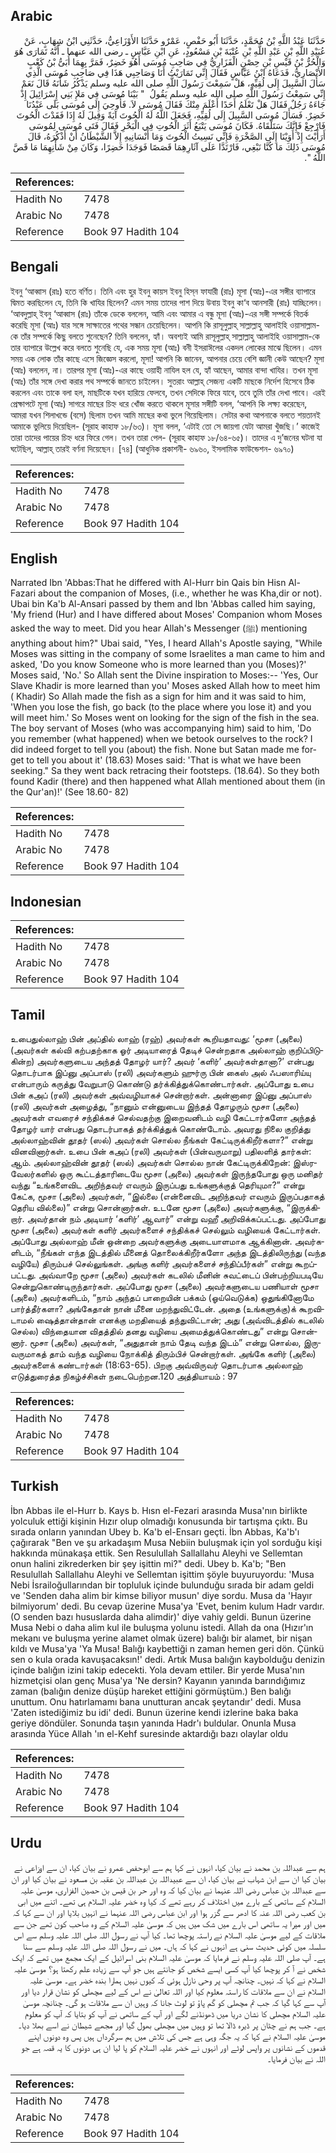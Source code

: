 ## Arabic


<div dir="rtl" lang="ar" style={{fontSize:'larger',backgroundColor:'#f8f9fa',padding:20}}>
حَدَّثَنَا عَبْدُ اللَّهِ بْنُ مُحَمَّدٍ، حَدَّثَنَا أَبُو حَفْصٍ، عَمْرٌو حَدَّثَنَا الأَوْزَاعِيُّ، حَدَّثَنِي ابْنُ شِهَابٍ، عَنْ عُبَيْدِ اللَّهِ بْنِ عَبْدِ اللَّهِ بْنِ عُتْبَةَ بْنِ مَسْعُودٍ، عَنِ ابْنِ عَبَّاسٍ ـ رضى الله عنهما ـ أَنَّهُ تَمَارَى هُوَ وَالْحُرُّ بْنُ قَيْسِ بْنِ حِصْنٍ الْفَزَارِيُّ فِي صَاحِبِ مُوسَى أَهُوَ خَضِرٌ، فَمَرَّ بِهِمَا أُبَىُّ بْنُ كَعْبٍ الأَنْصَارِيُّ، فَدَعَاهُ ابْنُ عَبَّاسٍ فَقَالَ إِنِّي تَمَارَيْتُ أَنَا وَصَاحِبِي هَذَا فِي صَاحِبِ مُوسَى الَّذِي سَأَلَ السَّبِيلَ إِلَى لُقِيِّهِ، هَلْ سَمِعْتَ رَسُولَ اللَّهِ صلى الله عليه وسلم يَذْكُرُ شَأْنَهُ قَالَ نَعَمْ إِنِّي سَمِعْتُ رَسُولَ اللَّهِ صلى الله عليه وسلم يَقُولُ ‏ "‏ بَيْنَا مُوسَى فِي مَلإِ بَنِي إِسْرَائِيلَ إِذْ جَاءَهُ رَجُلٌ فَقَالَ هَلْ تَعْلَمُ أَحَدًا أَعْلَمَ مِنْكَ فَقَالَ مُوسَى لاَ‏.‏ فَأُوحِيَ إِلَى مُوسَى بَلَى عَبْدُنَا خَضِرٌ‏.‏ فَسَأَلَ مُوسَى السَّبِيلَ إِلَى لُقِيِّهِ، فَجَعَلَ اللَّهُ لَهُ الْحُوتَ آيَةً وَقِيلَ لَهُ إِذَا فَقَدْتَ الْحُوتَ فَارْجِعْ فَإِنَّكَ سَتَلْقَاهُ‏.‏ فَكَانَ مُوسَى يَتْبَعُ أَثَرَ الْحُوتِ فِي الْبَحْرِ فَقَالَ فَتَى مُوسَى لِمُوسَى أَرَأَيْتَ إِذْ أَوَيْنَا إِلَى الصَّخْرَةِ فَإِنِّي نَسِيتُ الْحُوتَ وَمَا أَنْسَانِيهِ إِلاَّ الشَّيْطَانُ أَنْ أَذْكُرَهُ، قَالَ مُوسَى ذَلِكَ مَا كُنَّا نَبْغِي، فَارْتَدَّا عَلَى آثَارِهِمَا قَصَصًا فَوَجَدَا خَضِرًا، وَكَانَ مِنْ شَأْنِهِمَا مَا قَصَّ اللَّهُ ‏"‏‏.‏
</div>
<div style={{backgroundColor:'#f8f9fa',padding:20, marginBottom: 10}}><table> <thead> <tr> <th>References:</th> <th></th> </tr> </thead> <tbody><tr><td>Hadith No</td><td>7478</td></tr><tr><td>Arabic No</td><td>7478</td></tr><tr><td>Reference</td><td>Book 97 Hadith 104</td></tr></tbody></table></div>

## Bengali


<div dir="ltr" lang="bn" style={{fontSize:'larger',backgroundColor:'#f8f9fa',padding:20}}>
ইবনু ‘আব্বাস (রাঃ) হতে বর্ণিত। তিনি এবং হুর ইবনু কায়স ইবনু হিস্‌ন ফাযারী (রাঃ) মূসা (আঃ)-এর সঙ্গীর ব্যাপারে দ্বিমত করছিলেন যে, তিনি কি খাযির ছিলেন? এমন সময় তাদের পাশ দিয়ে উবায় ইবনু কা‘ব আনসারী (রাঃ) যাচ্ছিলেন। ‘আবদুল্লাহ্ ইবনু ‘আব্বাস (রাঃ) তাঁকে ডেকে বললেন, আমি এবং আমার এ বন্ধু মূসা (আঃ)-এর সঙ্গী সম্পর্কে বিতর্ক করেছি মূসা (আঃ) যার সঙ্গে সাক্ষাতের পথের সন্ধান চেয়েছিলেন। আপনি কি রাসূলুল্লাহ্ সাল্লাল্লাহু আলাইহি ওয়াসাল্লাম-কে তাঁর সম্পর্কে কিছু বলতে শুনেছেন? তিনি বললেন, হ্যাঁ। অবশ্যই আমি রাসূলুল্লাহ্ সাল্লাল্লাহু আলাইহি ওয়াসাল্লাম-কে তার ব্যাপারে উল্লেখ করে বলতে শুনেছি যে, এক সময় মূসা (আঃ) বনী ইসরাঈলের একদল লোকের মাঝে ছিলেন। এমন সময় এক লোক তাঁর কাছে এসে জিজ্ঞেস করলো, মূসা! আপনি কি জানেন, আপনার চেয়ে বেশি জ্ঞানী কেউ আছেন? মূসা (আঃ) বললেন, না। তারপর মূসা (আঃ)-এর কাছে ওয়াহী নাযিল হল যে, হ্যাঁ আছেন, আমার বান্দা খাযির। তখন মূসা (আঃ) তাঁর সঙ্গে দেখা করার পথ সম্পর্কে জানতে চাইলেন। সুতরাং আল্লাহ্ সেজন্য একটি মাছকে নির্দেশ হিসেবে ঠিক করলেন এবং তাকে বলা হল, মাছটিকে যখন হারিয়ে ফেলবে, তখন সেদিকে ফিরে যাবে, তবে তুমি তাঁর দেখা পাবে। এরই প্রেক্ষাপটে মূসা (আঃ) সাগরে মাছের চিহ্ন ধরে খোঁজ করতে থাকলে মূসার সঙ্গীটি বলল, ‘আপনি কি লক্ষ্য করেছেন, আমরা যখন শিলাখন্ডে (বসে) ছিলাম তখন আমি মাছের কথা ভুলে গিয়েছিলাম। সেটার কথা আপনাকে বলতে শয়তানই আমাকে ভুলিয়ে দিয়েছিল- (সূরাহ কাহাফ ১৮/৬৩)। মূসা বলল, ‘এটাই তো সে জায়গা যেটা আমরা খুঁজছি।’ কাজেই তারা তাদের পায়ের চিহ্ন ধরে ফিরে গেল। তখন তারা পেল- (সূরাহ কাহাফ ১৮/৬৪-৬৫)। তাদের এ দু’জনের ঘটনা যা ঘটেছিল, আল্লাহ্ তারই বর্ণনা দিয়েছেন। [৭৪] (আধুনিক প্রকাশনী- ৬৯৬০, ইসলামিক ফাউন্ডেশন- ৬৯৭০)
</div>
<div style={{backgroundColor:'#f8f9fa',padding:20, marginBottom: 10}}><table> <thead> <tr> <th>References:</th> <th></th> </tr> </thead> <tbody><tr><td>Hadith No</td><td>7478</td></tr><tr><td>Arabic No</td><td>7478</td></tr><tr><td>Reference</td><td>Book 97 Hadith 104</td></tr></tbody></table></div>

## English


<div dir="ltr" lang="en" style={{fontSize:'larger',backgroundColor:'#f8f9fa',padding:20}}>
Narrated Ibn 'Abbas:That he differed with Al-Hurr bin Qais bin Hisn Al-Fazari about the companion of Moses, (i.e., whether he was Kha,dir or not). Ubai bin Ka'b Al-Ansari passed by them and Ibn 'Abbas called him saying, 'My friend (Hur) and I have differed about Moses' Companion whom Moses asked the way to meet. Did you hear Allah's Messenger (ﷺ) mentioning anything about him?" Ubai said, "Yes, I heard Allah's Apostle saying, "While Moses was sitting in the company of some Israelites a man came to him and asked, 'Do you know Someone who is more learned than you (Moses)?' Moses said, 'No.' So Allah sent the Divine inspiration to Moses:-- 'Yes, Our Slave Khadir is more learned than you' Moses asked Allah how to meet him ( Khadir) So Allah made the fish as a sign for him and it was said to him, 'When you lose the fish, go back (to the place where you lose it) and you will meet him.' So Moses went on looking for the sign of the fish in the sea. The boy servant of Moses (who was accompanying him) said to him, 'Do you remember (what happened) when we betook ourselves to the rock? I did indeed forget to tell you (about) the fish. None but Satan made me forget to tell you about it' (18.63) Moses said: 'That is what we have been seeking." Sa they went back retracing their footsteps. (18.64). So they both found Kadir (there) and then happened what Allah mentioned about them (in the Qur'an)!' (See 18.60- 82)
</div>
<div style={{backgroundColor:'#f8f9fa',padding:20, marginBottom: 10}}><table> <thead> <tr> <th>References:</th> <th></th> </tr> </thead> <tbody><tr><td>Hadith No</td><td>7478</td></tr><tr><td>Arabic No</td><td>7478</td></tr><tr><td>Reference</td><td>Book 97 Hadith 104</td></tr></tbody></table></div>

## Indonesian


<div dir="ltr" lang="id" style={{fontSize:'larger',backgroundColor:'#f8f9fa',padding:20}}>

</div>
<div style={{backgroundColor:'#f8f9fa',padding:20, marginBottom: 10}}><table> <thead> <tr> <th>References:</th> <th></th> </tr> </thead> <tbody><tr><td>Hadith No</td><td>7478</td></tr><tr><td>Arabic No</td><td>7478</td></tr><tr><td>Reference</td><td>Book 97 Hadith 104</td></tr></tbody></table></div>

## Tamil


<div dir="ltr" lang="ta" style={{fontSize:'larger',backgroundColor:'#f8f9fa',padding:20}}>
உபைதுல்லாஹ் பின் அப்தில் லாஹ் (ரஹ்) அவர்கள் கூறியதாவது: ‘மூசா (அலை) (அவர்கள் கல்வி கற்பதற்காக ஓர் அடியாரைத் தேடிச் சென்றதாக அல்லாஹ் குறிப்பிடுகின்ற) அவர்களுடைய அந்தத் தோழர் யார்? அவர் ‘களிர்’ அவர்கள்தானா?’ என்பது தொடர்பாக இப்னு அப்பாஸ் (ரலி) அவர்களும் ஹுர்ரு பின் கைஸ் அல் ஃபஸாரிய்யு என்பாரும் கருத்து வேறுபாடு கொண்டு தர்க்கித்துக்கொண்டார்கள். அப்போது உபை பின் கஅப் (ரலி) அவர்கள் அவ்வழியாகச் சென்றார்கள். அன்னாரை இப்னு அப்பாஸ் (ரலி) அவர்கள் அழைத்து, “நானும் என்னுடைய இந்தத் தோழரும் மூசா (அலை) அவர்கள் எவரைச் சந்திக்கச் செல்வதற்கு இறைவனிடம் வழி கேட்டார்களோ அந்தத் தோழர் யார் என்பது தொடர்பாகத் தர்க்கித்துக் கொண்டோம். அவரது நிலை குறித்து அல்லாஹ்வின் தூதர் (ஸல்) அவர்கள் சொல்ல நீங்கள் கேட்டிருக்கிறீர்களா?” என்று வினவினார்கள். உபை பின் கஅப் (ரலி) அவர்கள் (பின்வருமாறு) பதிலளித் தார்கள்: ஆம். அல்லாஹ்வின் தூதர் (ஸல்) அவர்கள் சொல்ல நான் கேட்டிருக்கிறேன்: இஸ்ரவேலர்களில் ஒரு கூட்டத்தாரிடையே மூசா (அலை) அவர்கள் இருந்தபோது ஒரு மனிதர் வந்து “உங்களைவிட அறிந்தவர் எவரும் இருப்பது உங்களுக்குத் தெரியுமா?” என்று கேட்க, மூசா (அலை) அவர்கள், “இல்லை (என்னைவிட அறிந்தவர் எவரும் இருப்பதாகத் தெரிய வில்லை)” என்று சொன்னார்கள். உடனே மூசா (அலை) அவர்களுக்கு, “இருக்கிறார். அவர்தான் நம் அடியார் ‘களிர்’ ஆவார்” என்று வஹீ அறிவிக்கப்பட்டது. அப்போது மூசா (அலை) அவர்கள் களிர் அவர்களைச் சந்திக்கச் செல்லும் வழியைக் கேட்டார்கள். அப்போது அல்லாஹ் மீன் ஒன்றை அவர்களுக்கு அடையாளமாக ஆக்கினான். அவர்களிடம், “நீங்கள் எந்த இடத்தில் மீனைத் தொலைக்கிறீர்களோ அந்த இடத்திலிருந்து (வந்த வழியே) திரும்பச் செல்லுங்கள். அங்கு களிர் அவர்களைச் சந்திப்பீர்கள்” என்று கூறப்பட்டது. அவ்வாறே மூசா (அலை) அவர்கள் கடலில் மீனின் சுவட்டைப் பின்பற்றியபடியே சென்றுகொண்டிருந்தார்கள். அப்போது மூசா (அலை) அவர்களுடைய பணியாள் மூசா (அலை) அவர்களிடம், “நாம் அந்தப் பாறையின் பக்கம் (ஓய்வெடுக்க) ஒதுங்கினோமே பார்த்தீர்களா? அங்கேதான் நான் மீனை மறந்துவிட்டேன். அதை (உங்களுக்கு)க் கூறவிடாமல் ஷைத்தான்தான் எனக்கு மறதியைத் தந்துவிட்டான்; அது (அவ்விடத்தில் கடலில் செல்ல) விந்தையான விதத்தில் தனது வழியை அமைத்துக்கொண்டது” என்று சொன்னார். மூசா (அலை) அவர்கள், “அதுதான் நாம் தேடி வந்த இடம்” என்று சொல்ல, இருவருமாகத் தாம் வந்த வழியை நோக்கித் திரும்பிச் சென்றார்கள். அங்கே களிர் (அலை) அவர்களைக் கண்டார்கள் (18:63-65). பிறகு அவ்விருவர் தொடர்பாக அல்லாஹ் எடுத்துரைத்த நிகழ்ச்சிகள் நடைபெற்றன.120 அத்தியாயம் : 97
</div>
<div style={{backgroundColor:'#f8f9fa',padding:20, marginBottom: 10}}><table> <thead> <tr> <th>References:</th> <th></th> </tr> </thead> <tbody><tr><td>Hadith No</td><td>7478</td></tr><tr><td>Arabic No</td><td>7478</td></tr><tr><td>Reference</td><td>Book 97 Hadith 104</td></tr></tbody></table></div>

## Turkish


<div dir="ltr" lang="tr" style={{fontSize:'larger',backgroundColor:'#f8f9fa',padding:20}}>
İbn Abbas ile el-Hurr b. Kays b. Hısn el-Fezari arasında Musa'nın birlikte yolculuk ettiği kişinin Hızır olup olmadığı konusunda bir tartışma çıktı. Bu sırada onların yanından Ubey b. Ka'b el-Ensarı geçti. İbn Abbas, Ka'b'ı çağırarak "Ben ve şu arkadaşım Musa Nebiin buluşmak için yol sorduğu kişi hakkında münakaşa ettik. Sen Resulullah Sallallahu Aleyhi ve Sellemtan onun halini zikrederken bir şey işittin mi?" dedi. Ubey b. Ka'b; "Ben Resulullah Sallallahu Aleyhi ve Sellemtan işittim şöyle buyuruyordu: 'Musa Nebi İsrailoğullarından bir topluluk içinde bulunduğu sırada bir adam geldi ve 'Senden daha alim bir kimse biliyor musun' diye sordu. Musa da 'Hayır bilmiyorum' dedi. Bu cevap üzerine Musa'ya 'Evet, benim kulum Hadr vardır. (O senden bazı hususlarda daha alimdir)' diye vahiy geldi. Bunun üzerine Musa Nebi o daha alim kul ile buluşma yolunu istedi. Allah da ona (Hızır'ın mekanı ve buluşma yerine alamet olmak üzere) balığı bir alamet, bir nişan kıldı ve Musa'ya 'Ya Musa! Balığı kaybettiği n zaman hemen geri dön. Çünkü sen o kula orada kavuşacaksın!' dedi. Artık Musa balığın kaybolduğu denizin içinde balığın izini takip edecekti. Yola devam ettiler. Bir yerde Musa'nın hizmetçisi olan genç Musa'ya 'Ne dersin? Kayanın yanında barındığımız zaman (balığın denize düşüp hareket ettiğini görmüştüm.) Ben balığı unuttum. Onu hatırlamamı bana unutturan ancak şeytandır' dedi. Musa 'Zaten istediğimiz bu idi' dedi. Bunun üzerine kendi izlerine baka baka geriye döndüler. Sonunda taşın yanında Hadr'ı buldular. Onunla Musa arasında Yüce Allah 'ın el-Kehf suresinde aktardığı bazı olaylar oldu
</div>
<div style={{backgroundColor:'#f8f9fa',padding:20, marginBottom: 10}}><table> <thead> <tr> <th>References:</th> <th></th> </tr> </thead> <tbody><tr><td>Hadith No</td><td>7478</td></tr><tr><td>Arabic No</td><td>7478</td></tr><tr><td>Reference</td><td>Book 97 Hadith 104</td></tr></tbody></table></div>

## Urdu


<div dir="rtl" lang="ur" style={{fontSize:'larger',backgroundColor:'#f8f9fa',padding:20}}>
ہم سے عبداللہ بن محمد نے بیان کیا، انہوں نے کہا ہم سے ابوحفص عمرو نے بیان کیا، ان سے اوزاعی نے بیان کیا ان سے ابن شہاب نے بیان کیا، ان سے عبیداللہ بن عبداللہ بن عقبہ بن مسعود نے بیان کیا اور ان سے عبداللہ بن عباس رضی اللہ عنہما نے بیان کیا کہ وہ اور حر بن قیس بن حصین الفزاری، موسیٰ علیہ السلام کے ساتھی کے بارے میں اختلاف کر رہے تھے کہ کیا وہ خضر علیہ السلام ہی تھے۔ اتنے میں ابی بن کعب رضی اللہ عنہ کا ادھر سے گزر ہوا اور ابن عباس رضی اللہ عنہما نے انہیں بلایا اور ان سے کہا کہ میں اور میرا یہ ساتھی اس بارے میں شک میں ہیں کہ موسیٰ علیہ السلام کے وہ صاحب کون تھے جن سے ملاقات کے لیے موسیٰ علیہ السلام نے راستہ پوچھا تھا۔ کیا آپ نے رسول اللہ صلی اللہ علیہ وسلم سے اس سلسلہ میں کوئی حدیث سنی ہے انہوں نے کہا کہ ہاں۔ میں نے رسول اللہ صلی اللہ علیہ وسلم سے سنا ہے۔ آپ صلی اللہ علیہ وسلم نے فرمایا کہ موسیٰ علیہ السلام بنی اسرائیل کے ایک مجمع میں تھے کہ ایک شخص نے آ کر پوچھا کیا آپ کسی ایسے شخص کو جانتے ہیں جو آپ سے زیادہ علم رکھتا ہو؟ موسیٰ علیہ السلام نے کہا کہ نہیں۔ چنانچہ آپ پر وحی نازل ہوئی کہ کیوں نہیں ہمارا بندہ خضر ہے۔ موسیٰ علیہ السلام نے ان سے ملاقات کا راستہ معلوم کیا اور اللہ تعالیٰ نے اس کے لیے مچھلی کو نشان قرار دیا اور آپ سے کہا گیا کہ جب تم مچھلی کو گم پاؤ تو لوٹ جانا کہ وہیں ان سے ملاقات ہو گی۔ چنانچہ موسیٰ علیہ السلام مچھلی کا نشان دریا میں ڈھونڈنے لگے اور آپ کے ساتھی نے آپ کو بتایا کہ آپ کو معلوم ہے۔ جب ہم نے چٹان پر ڈیرہ ڈالا تھا تو وہیں میں مچھلی بھول گیا اور مجھے شیطان نے اسے بھلا دیا۔ موسیٰ علیہ السلام نے کہا کہ یہ جگہ وہی ہے جس کی تلاش میں ہم سرگرداں ہیں پس وہ دونوں اپنے قدموں کے نشانوں پر واپس لوٹے اور انہوں نے خضر علیہ السلام کو پا لیا ان ہی دونوں کا یہ قصہ ہے جو اللہ نے بیان فرمایا۔
</div>
<div style={{backgroundColor:'#f8f9fa',padding:20, marginBottom: 10}}><table> <thead> <tr> <th>References:</th> <th></th> </tr> </thead> <tbody><tr><td>Hadith No</td><td>7478</td></tr><tr><td>Arabic No</td><td>7478</td></tr><tr><td>Reference</td><td>Book 97 Hadith 104</td></tr></tbody></table></div>
